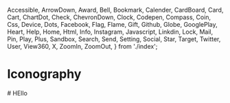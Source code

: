   Accessible,
  ArrowDown,
  Award,
  Bell,
  Bookmark,
  Calender,
  CardBoard,
  Card,
  Cart,
  ChartDot,
  Check,
  ChevronDown,
  Clock,
  Codepen,
  Compass,
  Coin,
  Css,
  Device,
  Dots,
  Facebook,
  Flag,
  Flame,
  Gift,
  Github,
  Globe,
  GooglePlay,
  Heart,
  Help,
  Home,
  Html,
  Info,
  Instagram,
  Javascript,
  Linkdin,
  Lock,
  Mail,
  Pin,
  Play,
  Plus,
  Sandbox,
  Search,
  Send,
  Setting,
  Social,
  Star,
  Target,
  Twitter,
  User,
  View360,
  X,
  ZoomIn,
  ZoomOut,
} from './index';

<Meta title="Iconography" />

# Iconography

<IconGallery>
  # HEllo
  <IconItem name="Accessible">
    <Accessible name="Accessible" />
  </IconItem>
   <IconItem name="ArrowDown">
    <ArrowDown name="ArrowDown" />
  </IconItem>
  <IconItem name="Award">
    <Award name="Award" />
  </IconItem>
  <IconItem name="Bell">
    <Bell name="Bell" />
  </IconItem>
  <IconItem name="Bookmark">
    <Bookmark name="Bookmark" />
  </IconItem>
  <IconItem name="Calender">
    <Calender name="Calender" />
  </IconItem>
  <IconItem name="Card">
  <Card name="Card" />
</IconItem>
  <IconItem name="CardBoard">
    <CardBoard name="CardBoard" />
  </IconItem>
  <IconItem name="Cart">
    <Cart name="Cart" />
  </IconItem>
   <IconItem name="ChartDot">
    <ChartDot name="ChartDot" />
  </IconItem>
   <IconItem name="Check">
    <Check name="Check" />
  </IconItem>
  <IconItem name="ChevronDown">
    <ChevronDown name="ChevronDown" />
  </IconItem>
<IconItem name="Clock">
  <Clock name="Clock" />
</IconItem>
<IconItem name="Codepen">
  <Codepen name="Codepen" />
</IconItem>

<IconItem name="Coin">
  <Coin name="Coin" />
</IconItem>
<IconItem name="Compass">
  <Compass name="Compass" />
</IconItem>
<IconItem name="Css">
  <Css name="Css" />
</IconItem>

<IconItem name="Dots">
  <Dots name="Dots" />
</IconItem>
<IconItem name="Facebook">
  <Facebook name="Facebook" />
</IconItem>
<IconItem name="Flag">
  <Flag name="Flag" />
</IconItem>
<IconItem name="Flame">
  <Flame name="Flame" />
</IconItem>
<IconItem name="Gift">
  <Gift name="Gift" />
</IconItem>
<IconItem name="Github">
  <Github name="Github" />
</IconItem>
<IconItem name="Globe">
  <Globe name="Globe" />
</IconItem>
<IconItem name="GooglePlay">
  <GooglePlay name="GooglePlay" />
</IconItem>
<IconItem name="Heart">
  <Heart name="Heart" />
</IconItem>
<IconItem name="Help">
  <Help name="Help" />
</IconItem>
<IconItem name="Home">
  <Home name="Home" />
</IconItem>
<IconItem name="Html">
  <Html name="Html" />
</IconItem>
<IconItem name="Info">
  <Info name="Info" />
</IconItem>
<IconItem name="Instagram">
  <Instagram name="Instagram" />
</IconItem>
<IconItem name="Javascript">
  <Javascript name="Javascript" />
</IconItem>
<IconItem name="Linkdin">
  <Linkdin name="Linkdin" />
</IconItem>
<IconItem name="Lock">
  <Lock name="Lock" />
</IconItem>
<IconItem name="Mail">
  <Mail name="Mail" />
</IconItem>
<IconItem name="Pin">
  <Pin name="Pin" />
</IconItem>
<IconItem name="Play">
  <Play name="Play" />
</IconItem>
<IconItem name="Plus">
  <Plus name="Plus" />
</IconItem>
<IconItem name="Sandbox">
  <Sandbox name="Sandbox" />
</IconItem>
<IconItem name="Search">
  <Search name="Search" />
</IconItem>
<IconItem name="Send">
  <Send name="Send" />
</IconItem>
<IconItem name="Setting">
  <Setting name="Setting" />
</IconItem>
<IconItem name="Social">
  <Social name="Social" />
</IconItem>
<IconItem name="Star">
  <Star name="Star" />
</IconItem>
<IconItem name="Target">
  <Target name="Target" />
</IconItem>
<IconItem name="Twitter">
  <Twitter name="Twitter" />
</IconItem>
<IconItem name="User">
  <User name="User" />
</IconItem>
<IconItem name="View360">
  <View360 name="View360" />
</IconItem>
<IconItem name="X">
  <X name="X" />
</IconItem>
<IconItem name="ZoomIn">
  <ZoomIn name="ZoomIn" />
</IconItem>
<IconItem name="ZoomOut">
  <ZoomOut name="ZoomOut" />
</IconItem>

</IconGallery>
